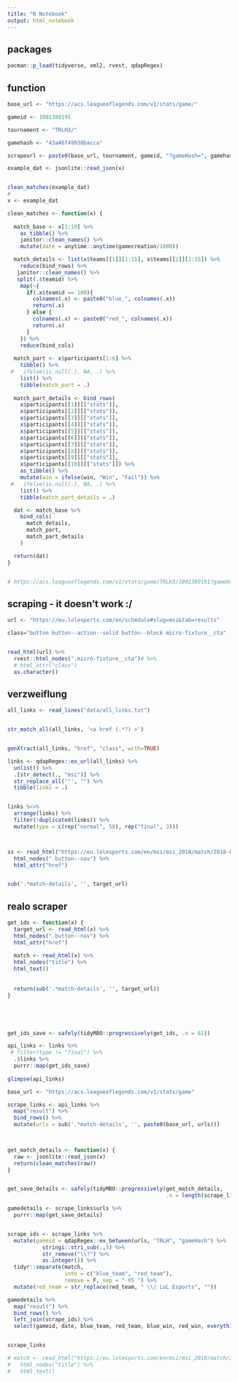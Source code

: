 ```yaml
---
title: "R Notebook"
output: html_notebook
---
```



## packages

```r
pacman::p_load(tidyverse, xml2, rvest, qdapRegex)
```


## function

```r

base_url <- "https://acs.leagueoflegends.com/v1/stats/game/"

gameid <- 1001380191

tournament <- "TRLH3/"

gamehash <- "43a46f49938bacca"

scrapeurl <- paste0(base_url, tournament, gameid, "?gameHash=", gamehash)

example_dat <- jsonlite::read_json(x)


clean_matches(example_dat)
# 
x <- example_dat

clean_matches <- function(x) {
  
  match_base <- x[1:10] %>% 
    as_tibble() %>% 
    janitor::clean_names() %>% 
    mutate(date = anytime::anytime(gamecreation/1000))

  match_details <- list(x$teams[[1]][1:15], x$teams[[2]][1:15]) %>%
    reduce(bind_rows) %>% 
   janitor::clean_names() %>% 
   split(.$teamid) %>% 
    map(~{
      if(.x$teamid == 100){
        colnames(.x) <- paste0("blue_", colnames(.x))
        return(.x)
      } else {
        colnames(.x) <- paste0("red_", colnames(.x))
        return(.x)
      }
    }) %>% 
    reduce(bind_cols)
  
  match_part <- x$participants[1:6] %>% 
    tibble() %>% 
 #   ifelse(is.null(.), NA, .) %>% 
    list() %>%
    tibble(match_part = .)
  
  match_part_details <- bind_rows(
    x$participants[[1]][["stats"]],
    x$participants[[2]][["stats"]],
    x$participants[[3]][["stats"]],
    x$participants[[4]][["stats"]],
    x$participants[[5]][["stats"]],
    x$participants[[6]][["stats"]],
    x$participants[[7]][["stats"]],
    x$participants[[8]][["stats"]],
    x$participants[[9]][["stats"]],
    x$participants[[10]][["stats"]]) %>% 
    as_tibble() %>% 
    mutate(win = ifelse(win, "Win", "Fail")) %>% 
 #   ifelse(is.null(.), NA, .) %>% 
    list() %>%
    tibble(match_part_details = .)

  dat <- match_base %>% 
    bind_cols(
      match_details, 
      match_part, 
      match_part_details
    ) 

  return(dat)
}


# https://acs.leagueoflegends.com/v1/stats/game/TRLH3/1001380191?gameHash=43a46f49938bacca 
```


## scraping - it doesn't work :/

```r

url <- "https://eu.lolesports.com/en/schedule#slug=msi&tab=results"

class="button button--action--solid button--block micro-fixture__cta"


read_html(url) %>% 
  rvest::html_nodes(".micro-fixture__cta")# %>% 
  # html_attr("class")
  as.character()
```

## verzweiflung

```r
all_links <- read_lines("data/all_links.txt")


str_match_all(all_links, '<a href (.*?) >')


genXtract(all_links, "href", "class", with=TRUE)

links <- qdapRegex::ex_url(all_links) %>% 
  unlist() %>% 
  .[str_detect(., "msi")] %>% 
  str_replace_all('"', "") %>% 
  tibble(links = .)


links %<>% 
  arrange(links) %>% 
  filter(!duplicated(links)) %>% 
  mutate(type = c(rep("normal", 58), rep("final", 3)))



ss <- read_html("https://eu.lolesports.com/en/msi/msi_2018/match/2018-05-15/evos-esports-vs-royal-never-give-up") %>% 
  html_nodes(".button--nav") %>% 
  html_attr("href") 


sub('.*match-details', '', target_url)
```


## realo scraper

```r

get_ids <- function(x) {
  target_url <- read_html(x) %>% 
  html_nodes(".button--nav") %>% 
  html_attr("href") 
  
  match <- read_html(x) %>% 
  html_nodes("title") %>% 
  html_text()
  
  
  return(sub('.*match-details', '', target_url))
}





get_ids_save <- safely(tidyMBO::progressively(get_ids, .n = 61))

api_links <- links %>% 
 # filter(type != "final") %>% 
  .$links %>%
  purrr::map(get_ids_save)
  
glimpse(api_links)

base_url <- "https://acs.leagueoflegends.com/v1/stats/game"

scrape_links <- api_links %>% 
  map("result") %>% 
  bind_rows() %>% 
  mutate(urls = sub('.*match-details', '', paste0(base_url, urls))) 
  


get_match_details <- function(x) {
  raw <- jsonlite::read_json(x)
  return(clean_matches(raw))
}


get_save_details <- safely(tidyMBO::progressively(get_match_details, 
                                                  .n = length(scrape_links)))

gamedetails <- scrape_links$urls %>% 
  purrr::map(get_save_details)


scrape_ids <- scrape_links %>% 
  mutate(gameid = qdapRegex::ex_between(urls, "TRLH", "gameHash") %>% 
           stringi::stri_sub(.,3) %>% 
           str_remove("\\?") %>% 
           as.integer()) %>% 
  tidyr::separate(match, 
                  into = c("blue_team", "red_team"), 
                  remove = F, sep = " VS ") %>% 
  mutate(red_team = str_replace(red_team, " \\| LoL Esports", ""))

gamedetails %>%
  map("result") %>% 
  bind_rows() %>% 
  left_join(scrape_ids) %>% 
  select(gameid, date, blue_team, red_team, blue_win, red_win, everything())


scrape_links 

# match <- read_html("https://eu.lolesports.com/en/msi/msi_2018/match/2018-05-15/evos-esports-vs-royal-never-give-up") %>% 
#   html_nodes("title") %>% 
#   html_text()


  
```

